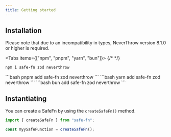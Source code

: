 ```yaml
---
title: Getting started
---
```



## Installation

<Callout type="info">
  Please note that due to an incompatibility in types, NeverThrow version 8.1.0
  or higher is required.
</Callout>

<Tabs items={["npm", "pnpm", "yarn", "bun"]}>
{/* <!-- prettier-ignore --> */}
  <Tab value="npm">
  ```bash 
  npm i safe-fn zod neverthrow
  ```
  </Tab>
  
  <Tab value="pnpm">
  ```bash 
  pnpm add safe-fn zod neverthrow
  ```
  </Tab>
  <Tab value="yarn">
  ```bash 
  yarn add safe-fn zod neverthrow
  ```
  </Tab>
  <Tab value="bun">
  ```bash 
  bun add safe-fn zod neverthrow
  ```
  </Tab>
</Tabs>

## Instantiating

You can create a SafeFn by using the `createSafeFn()` method.

```ts
import { createSafeFn } from "safe-fn";

const myySafeFunction = createSafeFn();
```
